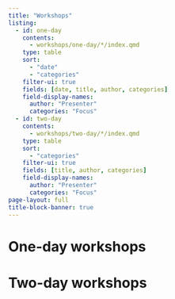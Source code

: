 ```yaml
---
title: "Workshops"
listing:
  - id: one-day
    contents:
      - workshops/one-day/*/index.qmd
    type: table
    sort: 
      - "date"
      - "categories"
    filter-ui: true
    fields: [date, title, author, categories]
    field-display-names:
      author: "Presenter"
      categories: "Focus"
  - id: two-day
    contents:
      - workshops/two-day/*/index.qmd
    type: table
    sort: 
      - "categories"
    filter-ui: true
    fields: [title, author, categories]
    field-display-names:
      author: "Presenter"
      categories: "Focus"
page-layout: full
title-block-banner: true
---
```


# One-day workshops

::: {#one-day}
:::

# Two-day workshops

::: {#two-day}
:::
